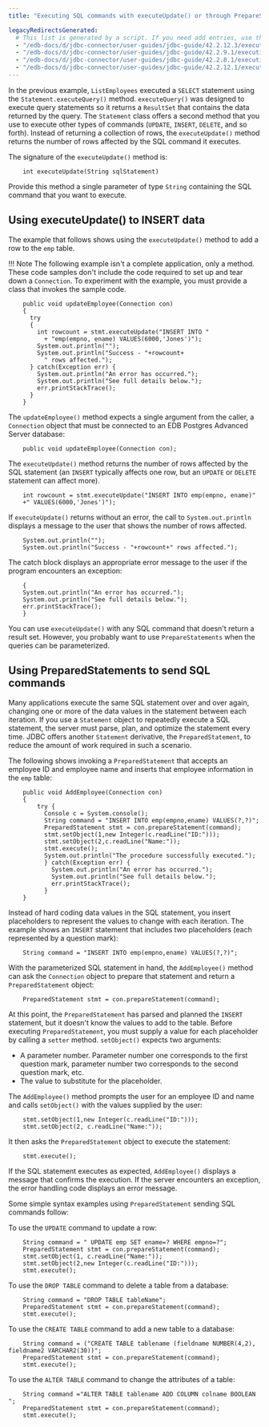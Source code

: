 ```yaml
---
title: "Executing SQL commands with executeUpdate() or through PrepareStatement objects"

legacyRedirectsGenerated:
  # This list is generated by a script. If you need add entries, use the `legacyRedirects` key.
  - "/edb-docs/d/jdbc-connector/user-guides/jdbc-guide/42.2.12.3/executing_sql_commands_with_executeUpdate().html"
  - "/edb-docs/d/jdbc-connector/user-guides/jdbc-guide/42.2.9.1/executing_sql_commands_with_executeUpdate().html"
  - "/edb-docs/d/jdbc-connector/user-guides/jdbc-guide/42.2.8.1/executing_sql_commands_with_executeUpdate().html"
  - "/edb-docs/d/jdbc-connector/user-guides/jdbc-guide/42.2.12.1/executing_sql_commands_with_executeUpdate().html"
---
```


<div id="executing_sql_commands_with_executeUpdate" class="registered_link"></div>

In the previous example, `ListEmployees` executed a `SELECT` statement using the `Statement.executeQuery()` method. `executeQuery()` was designed to execute query statements so it returns a `ResultSet` that contains the data returned by the query. The `Statement` class offers a second method that you use to execute other types of commands (`UPDATE`, `INSERT`, `DELETE`, and so forth). Instead of returning a collection of rows, the `executeUpdate()` method returns the number of rows affected by the SQL command it executes.

The signature of the `executeUpdate()` method is:

```text
    int executeUpdate(String sqlStatement)
```

Provide this method a single parameter of type `String` containing the SQL command that you want to execute.

## Using executeUpdate() to INSERT data

The example that follows shows using the `executeUpdate()` method to add a row to the `emp` table.

!!! Note
    The following example isn't a complete application, only a method. These code samples don't include the code required to set up and tear down a `Connection`. To experiment with the example, you must provide a class that invokes the sample code.


```text
    public void updateEmployee(Connection con)
    {
      try
      {
        int rowcount = stmt.executeUpdate("INSERT INTO "
          + "emp(empno, ename) VALUES(6000,'Jones')");
        System.out.println("");
        System.out.println("Success - "+rowcount+
          " rows affected.");
      } catch(Exception err) {
        System.out.println("An error has occurred.");
        System.out.println("See full details below.");
        err.printStackTrace();
      }
    }
```

The `updateEmployee()` method expects a single argument from the caller, a `Connection` object that must be connected to an EDB Postgres Advanced Server database:

```text
    public void updateEmployee(Connection con);
```

The `executeUpdate()` method returns the number of rows affected by the SQL statement (an `INSERT` typically affects one row, but an `UPDATE` or `DELETE` statement can affect more).

```text
    int rowcount = stmt.executeUpdate("INSERT INTO emp(empno, ename)"
    +" VALUES(6000,'Jones')");
```

If `executeUpdate()` returns without an error, the call to `System.out.println` displays a message to the user that shows the number of rows affected.

```text
    System.out.println(""); 
    System.out.println("Success - "+rowcount+" rows affected.");
```

The catch block displays an appropriate error message to the user if the program encounters an exception:

```text
    {
    System.out.println("An error has occurred.");
    System.out.println("See full details below.");
    err.printStackTrace();
    }
```

You can use `executeUpdate()` with any SQL command that doesn't return a result set. However, you probably want to use `PrepareStatements` when the queries can be parameterized.

## Using PreparedStatements to send SQL commands 

Many applications execute the same SQL statement over and over again, changing one or more of the data values in the statement between each iteration. If you use a `Statement` object to repeatedly execute a SQL statement, the server must parse, plan, and optimize the statement every time. JDBC offers another `Statement` derivative, the `PreparedStatement`, to reduce the amount of work required in such a scenario.

The following shows invoking a `PreparedStatement` that accepts an employee ID and employee name and inserts that employee information in the `emp` table:

```text
    public void AddEmployee(Connection con) 
    {   
        try {    
          Console c = System.console();   
          String command = "INSERT INTO emp(empno,ename) VALUES(?,?)";     
          PreparedStatement stmt = con.prepareStatement(command); 
          stmt.setObject(1,new Integer(c.readLine("ID:")));    
          stmt.setObject(2,c.readLine("Name:"));   
          stmt.execute();   
          System.out.println("The procedure successfully executed.");    
          } catch(Exception err) {           
            System.out.println("An error has occurred.");    
            System.out.println("See full details below.");  
            err.printStackTrace();  
          } 
    }
```

Instead of hard coding data values in the SQL statement, you insert placeholders to represent the values to change with each iteration. The example shows an `INSERT` statement that includes two placeholders (each represented by a question mark):

```text
    String command = "INSERT INTO emp(empno,ename) VALUES(?,?)";
```

With the parameterized SQL statement in hand, the `AddEmployee()` method can ask the `Connection` object to prepare that statement and return a `PreparedStatement` object:

```text
    PreparedStatement stmt = con.prepareStatement(command);
```

At this point, the `PreparedStatement` has parsed and planned the `INSERT` statement, but it doesn't know the values to add to the table. Before executing `PreparedStatement`, you must supply a value for each placeholder by calling a `setter` method. `setObject()` expects two arguments:
  
- A parameter number. Parameter number one corresponds to the first question mark, parameter number two corresponds to the second question mark, etc. 
- The value to substitute for the placeholder.

The `AddEmployee()` method prompts the user for an employee ID and name and calls `setObject()` with the values supplied by the user:

```text
    stmt.setObject(1,new Integer(c.readLine("ID:"))); 
    stmt.setObject(2, c.readLine("Name:"));
```

It then asks the `PreparedStatement` object to execute the statement:

```text
    stmt.execute();
```

If the SQL statement executes as expected, `AddEmployee()` displays a message that confirms the execution. If the server encounters an exception, the error handling code displays an error message.

Some simple syntax examples using `PreparedStatement` sending SQL commands follow:

To use the `UPDATE` command to update a row:

```text
    String command = " UPDATE emp SET ename=? WHERE empno=?";     
    PreparedStatement stmt = con.prepareStatement(command); 
    stmt.setObject(1, c.readLine("Name:"));
    stmt.setObject(2,new Integer(c.readLine("ID:"))); 
    stmt.execute();
```

To use the `DROP TABLE` command to delete a table from a database:

```text
    String command = "DROP TABLE tableName";     
    PreparedStatement stmt = con.prepareStatement(command); 
    stmt.execute();
```

To use the `CREATE TABLE` command to add a new table to a database:

```text
    String command = ("CREATE TABLE tablename (fieldname NUMBER(4,2), fieldname2 VARCHAR2(30))"; 
    PreparedStatement stmt = con.prepareStatement(command); 
    stmt.execute();
```

To use the `ALTER TABLE` command to change the attributes of a table:

```text
    String command ="ALTER TABLE tablename ADD COLUMN colname BOOLEAN "; 
    PreparedStatement stmt = con.prepareStatement(command); 
    stmt.execute();
```